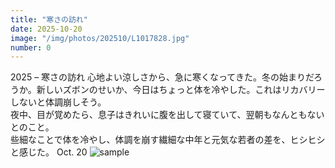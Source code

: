 ```yaml
---
title: "寒さの訪れ"
date: 2025-10-20
image: "/img/photos/202510/L1017828.jpg"
number: 0
---
```




<Sheet bkg="#05090d" color="#e1ddd2">
  <Title
    level={1}
    font="signature"
    color="#fff"
    size="l"
    column="1"
    row="7"
    titleStyle="align-right">Fall has come.</Title>
  <RunningHead>2025 – 寒さの訪れ</RunningHead>
  <Vertical
    align="left"
    width="10"
    height="4"
    column="1"
    row="14">
    <Text size="xs" color="#e1ddd2">
    心地よい涼しさから、急に寒くなってきた。冬の始まりだろうか。新しいズボンのせいか、今日はちょっと体を冷やした。これはリカバリーしないと体調崩しそう。<br />夜中、目が覚めたら、息子はきれいに腹を出して寝ていて、翌朝もなんともないとのこと。<br />些細なことで体を冷やし、体調を崩す繊細な中年と元気な若者の差を、ヒシヒシと感じた。
    </Text>
  </Vertical>
  <Nombre position="bottom-right">Oct. 20</Nombre>
  <Image src="/img/photos/202510/L1017828.jpg" alt="sample" size="full" />
</Sheet>
